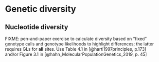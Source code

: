 # Genetic diversity {#sec-ex-genetic-diversity}

## Nucleotide diversity {#sec-ex-nucleotide-diversity}

::: {.callout-warning}

FIXME: pen-and-paper exercise to calculate diversity based on "fixed"
genotype calls and genotype likelihoods to highlight differences; the
latter requires GLs for **all** sites. Use Table 4.1 in
[@hartl1997principles, p.173] and/or Figure 3.1 in
[@hahn_MolecularPopulationGenetics_2019, p. 45]

:::
